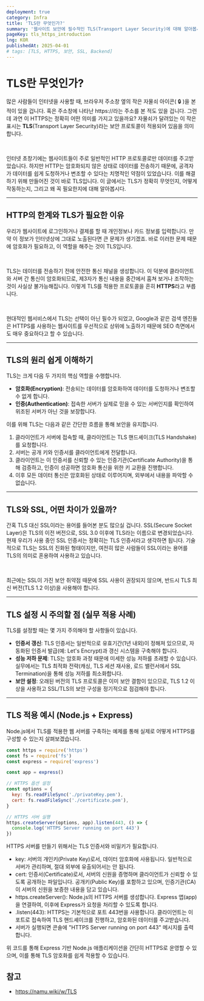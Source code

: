 ```yaml
---
deployment: true
category: Infra
title: 'TLS란 무엇인가?'
summary: '웹사이트 보안에 필수적인 TLS(Transport Layer Security)에 대해 알아봅시다.'
pageKey: tls_https_introduction
lng: KOR
publishedAt: 2025-04-01
# tags: [TLS, HTTPS, 보안, SSL, Backend]
---
```


# TLS란 무엇인가?

많은 사람들이 인터넷을 사용할 때, 브라우저 주소창 옆의 작은 자물쇠 아이콘( 🔒 )을 본 적이 있을 겁니다. 혹은 주소창에 나타난 <codeline>https://</codeline>라는 주소를 본 적도 있을 겁니다. 그런데 과연 이 <codeline>HTTPS</codeline>는 정확히 어떤 의미를 가지고 있을까요? 자물쇠가 달려있는 이 작은 표시는 **TLS**(Transport Layer Security)라는 보안 프로토콜이 적용되어 있음을 의미합니다.

<br />

인터넷 초창기에는 웹사이트들이 주로 일반적인 HTTP 프로토콜로만 데이터를 주고받았습니다. 하지만 HTTP는 암호화되지 않은 상태로 데이터를 전송하기 때문에, 공격자가 데이터를 쉽게 도청하거나 변조할 수 있다는 치명적인 약점이 있었습니다. 이를 해결하기 위해 만들어진 것이 바로 TLS입니다. 이 글에서는 TLS가 정확히 무엇인지, 어떻게 작동하는지, 그리고 왜 꼭 필요한지에 대해 알아봅시다.

---

## HTTP의 한계와 TLS가 필요한 이유

우리가 웹사이트에 로그인하거나 결제를 할 때 개인정보나 카드 정보를 입력합니다. 만약 이 정보가 인터넷상에 그대로 노출된다면 큰 문제가 생기겠죠. 바로 이러한 문제 때문에 암호화가 필요하고, 이 역할을 해주는 것이 TLS입니다.

<br />

TLS는 데이터를 전송하기 전에 안전한 통신 채널을 생성합니다. 이 덕분에 클라이언트와 서버 간 통신이 암호화되므로, 제3자가 통신 내용을 중간에서 훔쳐 보거나 조작하는 것이 사실상 불가능해집니다. 이렇게 TLS를 적용한 프로토콜을 흔히 **HTTPS**라고 부릅니다.

<br />

현대적인 웹서비스에서 TLS는 선택이 아닌 필수가 되었고, Google과 같은 검색 엔진들은 HTTPS를 사용하는 웹사이트를 우선적으로 상위에 노출하기 때문에 SEO 측면에서도 매우 중요하다고 할 수 있습니다.

---

## TLS의 원리 쉽게 이해하기

TLS는 크게 다음 두 가지의 핵심 역할을 수행합니다.

- **암호화(Encryption)**: 전송되는 데이터를 암호화하여 데이터를 도청하거나 변조할 수 없게 합니다.
- **인증(Authentication)**: 접속한 서버가 실제로 믿을 수 있는 서버인지를 확인하여 위조된 서버가 아닌 것을 보장합니다.

이를 위해 TLS는 다음과 같은 간단한 흐름을 통해 보안을 유지합니다.

1. 클라이언트가 서버에 접속할 때, 클라이언트는 TLS 핸드셰이크(TLS Handshake)를 요청합니다.
2. 서버는 공개 키와 인증서를 클라이언트에게 전달합니다.
3. 클라이언트는 이 인증서를 신뢰할 수 있는 인증기관(Certificate Authority)을 통해 검증하고, 인증이 성공하면 암호화 통신을 위한 키 교환을 진행합니다.
4. 이후 모든 데이터 통신은 암호화된 상태로 이루어지며, 외부에서 내용을 파악할 수 없습니다.

---

## TLS와 SSL, 어떤 차이가 있을까?

간혹 TLS 대신 SSL이라는 용어를 들어본 분도 많으실 겁니다. SSL(Secure Socket Layer)은 TLS의 이전 버전으로, SSL 3.0 이후에 TLS라는 이름으로 변경되었습니다. 현재 우리가 사용 중인 SSL 인증서는 정확히는 TLS 인증서라고 생각하면 됩니다. 기술적으로 TLS는 SSL의 진화된 형태이지만, 여전히 많은 사람들이 SSL이라는 용어를 TLS의 의미로 혼용하여 사용하고 있습니다.

<br />

최근에는 SSL이 가진 보안 취약점 때문에 SSL 사용이 권장되지 않으며, 반드시 TLS 최신 버전(TLS 1.2 이상)을 사용해야 합니다.

---

## TLS 설정 시 주의할 점 (실무 적용 사례)

TLS를 설정할 때는 몇 가지 주의해야 할 사항들이 있습니다.

- **인증서 갱신**: TLS 인증서는 일반적으로 유효기간(1년 내외)이 정해져 있으므로, 자동화된 인증서 발급(예: Let's Encrypt)과 갱신 시스템을 구축해야 합니다.
- **성능 저하 문제**: TLS는 암호화 과정 때문에 미세한 성능 저하를 초래할 수 있습니다. 실무에서는 TLS 최적화 전략(캐싱, TLS 세션 재사용, 로드 밸런서에서 SSL Termination)을 통해 성능 저하를 최소화합니다.
- **보안 설정**: 오래된 버전의 TLS 프로토콜은 이미 보안 결함이 있으므로, TLS 1.2 이상을 사용하고 SSL/TLS의 보안 구성을 정기적으로 점검해야 합니다.

---

## TLS 적용 예시 (Node.js + Express)

Node.js에서 TLS를 적용한 웹 서버를 구축하는 예제를 통해 실제로 어떻게 HTTPS를 구성할 수 있는지 살펴보겠습니다.

```javascript title="tls" showLineNumbers
const https = require('https')
const fs = require('fs')
const express = require('express')

const app = express()

// HTTPS 옵션 설정
const options = {
  key: fs.readFileSync('./privateKey.pem'),
  cert: fs.readFileSync('./certificate.pem'),
}

// HTTPS 서버 실행
https.createServer(options, app).listen(443, () => {
  console.log('HTTPS Server running on port 443')
})
```

HTTPS 서버를 만들기 위해서는 TLS 인증서와 비밀키가 필요합니다.

- key: 서버의 개인키(Private Key)로서, 데이터 암호화에 사용됩니다. 일반적으로 서버가 관리하며, 절대 외부에 유출되어서는 안 됩니다.
- cert: 인증서(Certificate)로서, 서버의 신원을 증명하며 클라이언트가 신뢰할 수 있도록 공개하는 파일입니다. 공개키(Public Key)를 포함하고 있으며, 인증기관(CA)이 서버의 신원을 보증한 내용을 담고 있습니다.
- https.createServer(): Node.js의 HTTPS 서버를 생성합니다. Express 앱(app)을 연결하여, 이후에 Express가 요청을 처리할 수 있도록 합니다.
- .listen(443): HTTPS는 기본적으로 포트 443번을 사용합니다. 클라이언트는 이 포트로 접속하여 TLS 핸드셰이크를 진행하고, 암호화된 데이터를 주고받습니다.
- 서버가 실행되면 콘솔에 "HTTPS Server running on port 443" 메시지를 출력합니다.

위 코드를 통해 Express 기반 Node.js 애플리케이션을 간단히 HTTPS로 운영할 수 있으며, 이를 통해 TLS 암호화를 쉽게 적용할 수 있습니다.

## 참고

- https://namu.wiki/w/TLS
